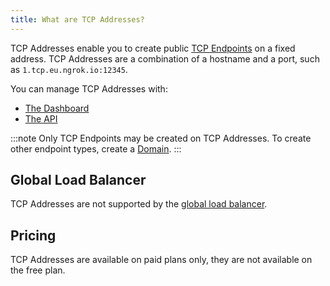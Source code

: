 ```yaml
---
title: What are TCP Addresses?
---
```


TCP Addresses enable you to create public [TCP Endpoints](/universal-gateway/tcp/) on a fixed address. TCP Addresses are a combination of a hostname and a port, such as `1.tcp.eu.ngrok.io:12345`.

You can manage TCP Addresses with:

- [The Dashboard](https://dashboard.ngrok.com/tcp-addresses)
- [The API](/api/resources/reserved-addrs/)

:::note
Only TCP Endpoints may be created on TCP Addresses. To create other endpoint
types, create a [Domain](/universal-gateway/domains/what-are-domains/).
:::

## Global Load Balancer

TCP Addresses are not supported by the [global load
balancer](/universal-gateway/global-load-balancer#tcp-addresses).

## Pricing

TCP Addresses are available on paid plans only, they are not available on the
free plan.
